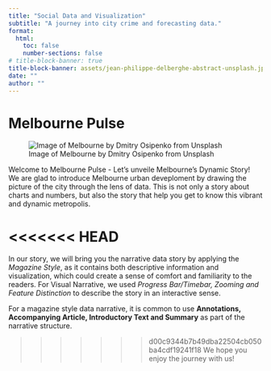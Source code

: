 ```yaml
---
title: "Social Data and Visualization"
subtitle: "A journey into city crime and forecasting data."
format:
  html:
    toc: false
    number-sections: false
# title-block-banner: true
title-block-banner: assets/jean-philippe-delberghe-abstract-unsplash.jpg
date: ""
author: ""
---
```


# Melbourne Pulse

![Image of Melbourne by Dmitry Osipenko from Unsplash](assets/dmitry-osipenko-melbourne-unsplash.jpg)

Welcome to Melbourne Pulse - Let's unveile Melbourne's Dynamic Story!
We are glad to introduce Melbourne urban deveploment by drawing the picture of the city through the lens of data. This is not only a story about charts and numbers, but also the story that help you get to know this vibrant and dynamic metropolis.

<<<<<<< HEAD
=======
In our story, we will bring you the narrative data story by applying the *Magazine Style*, as it contains both descriptive information and visualization, which could create a sense of comfort and familiarity to the readers. For Visual Narrative, we used *Progress Bar/Timebar, Zooming and Feature Distinction* to describe the story in an interactive sense.

For a magazine style data narrative, it is common to use **Annotations, Accompanying Article, Introductory Text and Summary** as part of the narrative structure.

>>>>>>> d00c9344b7b49dba22504cb050ba4cdf19241f18
We hope you enjoy the journey with us!